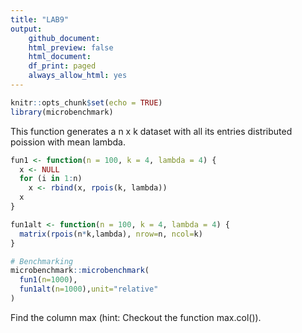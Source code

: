 ```yaml
---
title: "LAB9"
output: 
    github_document:
    html_preview: false
    html_document:
    df_print: paged
    always_allow_html: yes
---
```

```r
knitr::opts_chunk$set(echo = TRUE)
library(microbenchmark)
```

This function generates a n x k dataset with all its entries distributed poission with mean lambda.
```r
fun1 <- function(n = 100, k = 4, lambda = 4) {
  x <- NULL
  for (i in 1:n)
    x <- rbind(x, rpois(k, lambda))
  x
}

fun1alt <- function(n = 100, k = 4, lambda = 4) {
  matrix(rpois(n*k,lambda), nrow=n, ncol=k)
}

# Benchmarking
microbenchmark::microbenchmark(
  fun1(n=1000),
  fun1alt(n=1000),unit="relative"
)


```
Find the column max (hint: Checkout the function max.col()).

